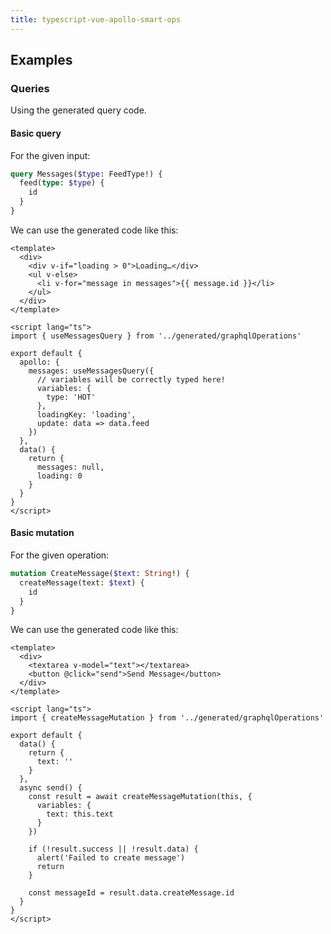 ```yaml
---
title: typescript-vue-apollo-smart-ops
---
```



<PackageHeader hasOperationsNote />
<PackageApiDocs />

## Examples

### Queries

Using the generated query code.

#### Basic query

For the given input:

```graphql
query Messages($type: FeedType!) {
  feed(type: $type) {
    id
  }
}
```

We can use the generated code like this:

```vue
<template>
  <div>
    <div v-if="loading > 0">Loading…</div>
    <ul v-else>
      <li v-for="message in messages">{{ message.id }}</li>
    </ul>
  </div>
</template>

<script lang="ts">
import { useMessagesQuery } from '../generated/graphqlOperations'

export default {
  apollo: {
    messages: useMessagesQuery({
      // variables will be correctly typed here!
      variables: {
        type: 'HOT'
      },
      loadingKey: 'loading',
      update: data => data.feed
    })
  },
  data() {
    return {
      messages: null,
      loading: 0
    }
  }
}
</script>
```

#### Basic mutation

For the given operation:

```graphql
mutation CreateMessage($text: String!) {
  createMessage(text: $text) {
    id
  }
}
```

We can use the generated code like this:

```vue
<template>
  <div>
    <textarea v-model="text"></textarea>
    <button @click="send">Send Message</button>
  </div>
</template>

<script lang="ts">
import { createMessageMutation } from '../generated/graphqlOperations'

export default {
  data() {
    return {
      text: ''
    }
  },
  async send() {
    const result = await createMessageMutation(this, {
      variables: {
        text: this.text
      }
    })

    if (!result.success || !result.data) {
      alert('Failed to create message')
      return
    }

    const messageId = result.data.createMessage.id
  }
}
</script>
```
